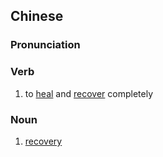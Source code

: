{{also|痊愈}}
==Chinese==
{{zh-forms|s=痊愈|alt=全癒/全愈}}

===Pronunciation===
{{zh-pron
|m=quányù
|c=cyun4 jyu6
|h=pfs=chhiòn-yi
|mn=kh:chhoan-jú/qz,tp,xm:chhoan-lú/zz:chhoan-jíⁿ/xm:chhoan-ú/twvk:choân-jú
|cat=v,n
}}

===Verb===
{{zh-verb}}

# to [[heal]] and [[recover]] completely

===Noun===
{{zh-noun}}

# [[recovery]]